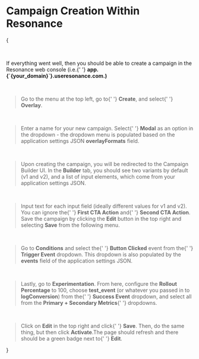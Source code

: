 
# Campaign Creation Within Resonance

{
<div>
    <br/>
    <p>
        If everything went well, then you should be able to create
        a campaign in the Resonance web console (i.e.{' '}
        <strong>app.{`{your_domain}`}.useresonance.com.)</strong>
    </p>
    <br />
    <Blockquote>
        Go to the menu at the top left, go to{' '}
        <strong>Create</strong>, and select{' '}
        <strong>Overlay</strong>.
    </Blockquote>
    <br />
    <Blockquote>
        Enter a name for your new campaign. Select{' '}
        <strong>Modal</strong> as an option in the dropdown - the
        dropdown menu is populated based on the application
        settings JSON <strong>overlayFormats</strong> field.
    </Blockquote>
    <br />
    <Blockquote>
        Upon creating the campaign, you will be redirected to the
        Campaign Builder UI. In the <strong>Builder</strong> tab,
        you should see two variants by default (v1 and v2), and a
        list of input elements, which come from your application
        settings JSON.
    </Blockquote>
    <br />
    <Blockquote>
        Input text for each input field (ideally different values
        for v1 and v2). You can ignore the{' '}
        <strong>First CTA Action</strong> and{' '}
        <strong>Second CTA Action</strong>. Save the campaign by
        clicking the <strong>Edit</strong> button in the top right
        and selecting <strong>Save</strong> from the following
        menu.
    </Blockquote>
    <br />
    <Blockquote>
        Go to <strong>Conditions</strong> and select the{' '}
        <strong>Button Clicked</strong> event from the{' '}
        <strong>Trigger Event</strong> dropdown. This dropdown is
        also populated by the <strong>events</strong> field of the
        application settings JSON.
    </Blockquote>
    <br />
    <Blockquote>
        Lastly, go to <strong>Experimentation</strong>. From here,
        configure the <strong>Rollout Percentage</strong> to 100,
        choose <strong>test_event</strong> (or whatever you passed
        in to <strong>logConversion</strong>) from the{' '}
        <strong>Success Event</strong> dropdown, and select all
        from the <strong>Primary + Secondary Metrics</strong>{' '}
        dropdowns.
    </Blockquote>
    <br />
    <Blockquote>
        Click on <strong>Edit</strong> in the top right and click{' '}
        <strong>Save</strong>. Then, do the same thing, but then
        click <strong>Activate</strong>.The page should refresh
        and there should be a green badge next to{' '}
        <strong>Edit</strong>.
    </Blockquote>
</div>
}